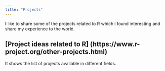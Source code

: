 ```yaml
---
title: "Projects"
---
```


I like to share some of the projects related to R which i found interesting and share my experience to the world.

## [Project ideas related to R] (https://www.r-project.org/other-projects.html)

It shows the list of projects available in different fields.